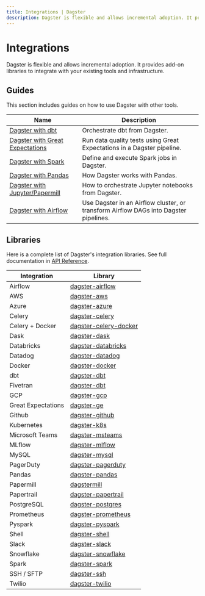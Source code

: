 ```yaml
---
title: Integrations | Dagster
description: Dagster is flexible and allows incremental adoption. It provides add-on libraries to integrate with your existing tools and infrastructure.
---
```


# Integrations

Dagster is flexible and allows incremental adoption. It provides add-on libraries to integrate with your existing tools and infrastructure.

## Guides

This section includes guides on how to use Dagster with other tools.

| Name                                                                | Description                                                                          |
| ------------------------------------------------------------------- | ------------------------------------------------------------------------------------ |
| [Dagster with dbt](/integrations/dbt)                               | Orchestrate dbt from Dagster.                                                        |
| [Dagster with Great Expectations](/integrations/great-expectations) | Run data quality tests using Great Expectations in a Dagster pipeline.               |
| [Dagster with Spark](/integrations/spark)                           | Define and execute Spark jobs in Dagster.                                            |
| [Dagster with Pandas](/integrations/pandas)                         | How Dagster works with Pandas.                                                       |
| [Dagster with Jupyter/Papermill](/integrations/dagstermill)         | How to orchestrate Jupyter notebooks from Dagster.                                   |
| [Dagster with Airflow](/integrations/airflow)                       | Use Dagster in an Airflow cluster, or transform Airflow DAGs into Dagster pipelines. |

## Libraries

Here is a complete list of Dagster's integration libraries. See full documentation in [API Reference](/_apidocs#libraries).

| Integration        | Library                                                            |
| ------------------ | ------------------------------------------------------------------ |
| Airflow            | [dagster-airflow](/_apidocs/libraries/dagster-airflow)             |
| AWS                | [dagster-aws](/_apidocs/libraries/dagster-aws)                     |
| Azure              | [dagster-azure](/_apidocs/libraries/dagster-azure)                 |
| Celery             | [dagster-celery](/_apidocs/libraries/dagster-celery)               |
| Celery + Docker    | [dagster-celery-docker](/_apidocs/libraries/dagster-celery-docker) |
| Dask               | [dagster-dask](/_apidocs/libraries/dagster-dask)                   |
| Databricks         | [dagster-databricks](/_apidocs/libraries/dagster-databricks)       |
| Datadog            | [dagster-datadog](/_apidocs/libraries/dagster-datadog)             |
| Docker             | [dagster-docker](/_apidocs/libraries/dagster-docker)               |
| dbt                | [dagster-dbt](/_apidocs/libraries/dagster-dbt)                     |
| Fivetran           | [dagster-dbt](/_apidocs/libraries/dagster-fivetran)                |
| GCP                | [dagster-gcp](/_apidocs/libraries/dagster-gcp)                     |
| Great Expectations | [dagster-ge](/_apidocs/libraries/dagster-ge)                       |
| Github             | [dagster-github](/_apidocs/libraries/dagster-github)               |
| Kubernetes         | [dagster-k8s](/_apidocs/libraries/dagster-k8s)                     |
| Microsoft Teams    | [dagster-msteams](/_apidocs/libraries/dagster-msteams)             |
| MLflow             | [dagster-mlflow](/_apidocs/libraries/dagster-mlflow)               |
| MySQL              | [dagster-mysql](/_apidocs/libraries/dagster-mysql)                 |
| PagerDuty          | [dagster-pagerduty](/_apidocs/libraries/dagster-pagerduty)         |
| Pandas             | [dagster-pandas](/_apidocs/libraries/dagster-pandas)               |
| Papermill          | [dagstermill](/_apidocs/libraries/dagstermill)                     |
| Papertrail         | [dagster-papertrail](/_apidocs/libraries/dagster-papertrail)       |
| PostgreSQL         | [dagster-postgres](/_apidocs/libraries/dagster-postgres)           |
| Prometheus         | [dagster-prometheus](/_apidocs/libraries/dagster-prometheus)       |
| Pyspark            | [dagster-pyspark](/_apidocs/libraries/dagster-pyspark)             |
| Shell              | [dagster-shell](/_apidocs/libraries/dagster-shell)                 |
| Slack              | [dagster-slack](/_apidocs/libraries/dagster-slack)                 |
| Snowflake          | [dagster-snowflake](/_apidocs/libraries/dagster-snowflake)         |
| Spark              | [dagster-spark](/_apidocs/libraries/dagster-spark)                 |
| SSH / SFTP         | [dagster-ssh](/_apidocs/libraries/dagster-ssh)                     |
| Twilio             | [dagster-twilio](/_apidocs/libraries/dagster-twilio)               |
